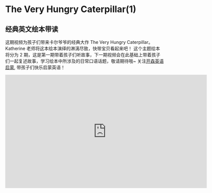 # The Very Hungry Caterpillar(1)

## 经典英文绘本带读

这期视频为孩子们带来卡尔爷爷的经典大作 The Very Hungry Caterpillar。
Katherine 老师将这本绘本演绎的淋漓尽致，快带宝贝看起来吧！
这个主题绘本将分为 2 期，这是第一期带着孩子们听故事，下一期视频会在此基础上带着孩子们一起复述故事，学习绘本中所涉及的日常口语话题，敬请期待哦~
关注[开森英语启蒙](https://space.bilibili.com/20797715), 带孩子们快乐启蒙英语！

<iframe
  src="https://player.bilibili.com/player.html?bvid=BV1Ts4y1r7rQ&cid=1&page=1"
  scrolling="no"
  border="0"
  frameborder="no"
  framespacing="0"
  allowfullscreen="true"
  width="640"
  height="360"
></iframe>
